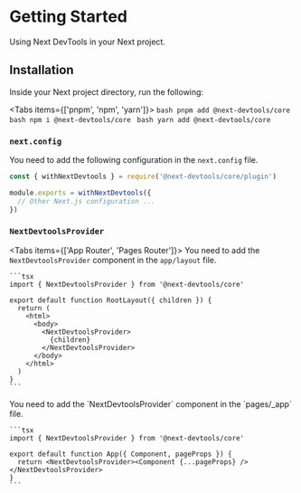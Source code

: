 
# Getting Started

Using Next DevTools in your Next project.

## Installation

Inside your Next project directory, run the following:

<Tabs items={['pnpm', 'npm', 'yarn']}>
  <Tab>```bash pnpm add @next-devtools/core ```</Tab>
  <Tab>```bash npm i @next-devtools/core ```</Tab>
  <Tab>```bash yarn add @next-devtools/core ```</Tab>
</Tabs>

<Steps>

### `next.config`

You need to add the following configuration in the `next.config` file.

```js
const { withNextDevtools } = require('@next-devtools/core/plugin')

module.exports = withNextDevtools({
  // Other Next.js configuration ...
})
```

### `NextDevtoolsProvider`

<Tabs items={['App Router', 'Pages Router']}>
  <Tab>
    You need to add the `NextDevtoolsProvider` component in the `app/layout` file.

    ```tsx
    import { NextDevtoolsProvider } from '@next-devtools/core'

    export default function RootLayout({ children }) {
      return (
        <html>
          <body>
            <NextDevtoolsProvider>
              {children}
            </NextDevtoolsProvider>
          </body>
        </html>
      )
    }
    ```

  </Tab>
  <Tab>
    You need to add the `NextDevtoolsProvider` component in the `pages/_app` file.

    ```tsx
    import { NextDevtoolsProvider } from '@next-devtools/core'

    export default function App({ Component, pageProps }) {
      return <NextDevtoolsProvider><Component {...pageProps} /></NextDevtoolsProvider>
    }
    ```

  </Tab>
</Tabs>

</Steps>
